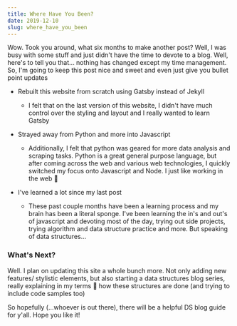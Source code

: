 ```yaml
---
title: Where Have You Been?
date: 2019-12-10
slug: where_have_you_been
---
```


Wow. Took you around, what six months to make another post? Well, I was busy with some stuff and just didn't have the time to devote to a blog. Well, here's to tell you that... nothing has changed except my time management. So, I'm going to keep this post nice and sweet and even just give you bullet point updates

- Rebuilt this website from scratch using Gatsby instead of Jekyll
  - I felt that on the last version of this website, I didn't have much control over the styling and layout and I really wanted to learn Gatsby
- Strayed away from Python and more into Javascript
  - Additionally, I felt that python was geared for more data analysis and scraping tasks. Python is a great general purpose language, but after coming across the web and various web technologies, I quickly switched my focus onto Javascript and Node. I just like working in the web :shrug:
- I've learned a lot since my last post

  - These past couple months have been a learning process and my brain has been a literal sponge. I've been learning the in's and out's of javascript and devoting most of the day, trying out side projects, trying algorithm and data structure practice and more. But speaking of data structures...

### What's Next?

Well. I plan on updating this site a whole bunch more. Not only adding new features/ stylistic elements, but also starting a data structures blog series, really explaining in my terms :see_no_evil: how these structures are done (and trying to include code samples too)

So hopefully (...whoever is out there), there will be a helpful DS blog guide for y'all. Hope you like it!
